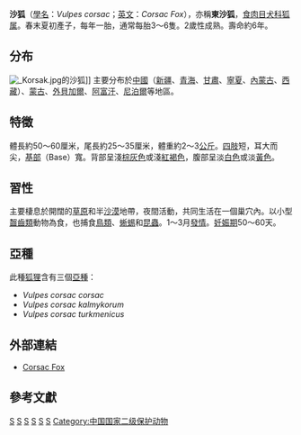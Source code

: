{{Speciesbox
| genus = Vulpes
| species = corsac
| authority = [[卡爾·林奈|Linnaeus]]，1768
| image = Vulpes corsac.jpg
| status = LC
| status_system = iucn3.1
| status_ref = <ref>{{IUCN2008|assessors=Poyarkov, A. & Ovsyanikov, N.|year=2008|id=23051|title=Vulpes corsac|downloaded=2009年2月11日}}</ref>
| range_map = Corsac area.png
| range_map_width =250px
| range_map_caption = 分布
}}
'''沙狐'''（[[學名|學名]]：''Vulpes corsac''；[[英文|英文]]：''Corsac Fox''），亦稱'''東沙狐'''，[[食肉目|食肉目]][[犬科|犬科]][[狐属|狐属]]。春末夏初產子，每年一胎，通常每胎3～6隻。2歲性成熟。壽命約6年。

== 分布 ==
[[File:_Korsak.jpg|thumb]]的沙狐]]
主要分布於[[中國|中國]]（[[新疆|新疆]]、[[青海|青海]]、[[甘肅|甘肅]]、[[寧夏|寧夏]]、[[內蒙古|內蒙古]]、[[西藏|西藏]]）、[[蒙古|蒙古]]、[[外貝加爾|外貝加爾]]、[[阿富汗|阿富汗]]、[[尼泊爾|尼泊爾]]等地區。

== 特徵 ==
體長約50～60厘米，尾長約25～35厘米，體重約2～3[[公斤|公斤]]。[[四肢|四肢]]短，耳大而尖，[[基部|基部]]（Base）寬。背部呈淺[[棕色|棕]][[灰色|灰色]]或淺[[紅色|紅]][[褐色|褐色]]，腹部呈淡[[白色|白色]]或淡[[黃色|黃色]]。

== 習性 ==
主要棲息於開闊的[[草原|草原]]和半[[沙漠|沙漠]]地帶，夜間活動，共同生活在一個巢穴內。以小型[[齧齒類|齧齒類]]動物為食，也捕食[[鳥類|鳥類]]、[[蜥蜴|蜥蜴]]和[[昆蟲|昆蟲]]。1～3月[[發情|發情]]。[[妊娠期|妊娠期]]50～60天。

== 亞種 ==
此種[[狐狸|狐狸]]含有三個[[亞種|亞種]]：
* ''Vulpes corsac corsac''
* ''Vulpes corsac kalmykorum''
* ''Vulpes corsac turkmenicus''

== 外部連結 ==
* {{en}}[https://web.archive.org/web/20061016115135/http://www.lioncrusher.com/animal.asp?animal=10 Corsac Fox]

== 參考文獻 ==
{{Reflist}}

{{Taxonbar|from=Q187024}}

[[Category:狐屬|S]]
[[Category:蒙古哺乳動物|S]]
[[Category:尼泊爾哺乳動物|S]]
[[Category:中國哺乳動物|S]]
[[Category:1768年描述的动物|S]]
[[Category:卡尔·林奈命名的生物分类|S]]
[[Category:中国国家二级保护动物|Category:中国国家二级保护动物]]